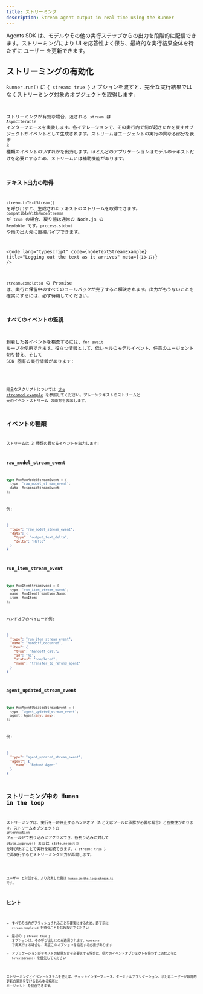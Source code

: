 ```yaml
---
title: ストリーミング
description: Stream agent output in real time using the Runner
---
```



Agents SDK は、モデルやその他の実行ステップからの出力を段階的に配信できます。ストリーミングにより UI を応答性よく保ち、最終的な実行結果全体を待たずに ユーザー を更新できます。

## ストリーミングの有効化

`Runner.run()` に `{ stream: true }` オプションを渡すと、完全な実行結果ではなくストリーミング対象のオブジェクトを取得します:

<Code
  lang="typescript"
  code={basicStreamingExample}
  title="Enabling streaming"
/>

ストリーミングが有効な場合、返される `stream` は `AsyncIterable` インターフェースを実装します。各イテレーションで、その実行内で何が起きたかを表すオブジェクトがイベントとして生成されます。ストリームはエージェントの実行の異なる部分を表す 3 種類のイベントのいずれかを出力します。ほとんどのアプリケーションはモデルのテキストだけを必要とするため、ストリームには補助機能があります。

### テキスト出力の取得

`stream.toTextStream()` を呼び出すと、生成されたテキストのストリームを取得できます。`compatibleWithNodeStreams` が `true` の場合、戻り値は通常の Node.js の `Readable` です。`process.stdout` や他の出力先に直接パイプできます。

<Code
  lang="typescript"
  code={nodeTextStreamExample}
  title="Logging out the text as it arrives"
  meta={`{13-17}`}
/>

`stream.completed` の Promise は、実行と保留中のすべてのコールバックが完了すると解決されます。出力がもうないことを確実にするには、必ず待機してください。

### すべてのイベントの監視

到着した各イベントを検査するには、`for await` ループを使用できます。役立つ情報として、低レベルのモデルイベント、任意のエージェント切り替え、そして SDK 固有の実行情報があります:

<Code
  lang="typescript"
  code={handleAllEventsExample}
  title="Listening to all events"
/>

完全なスクリプトについては [the streamed example](https://github.com/openai/openai-agents-js/tree/main/examples/agent-patterns/streamed.ts) を参照してください。プレーンテキストのストリームと 元のイベントストリーム の両方を表示します。

## イベントの種類

ストリームは 3 種類の異なるイベントを出力します:

### raw_model_stream_event

```ts
type RunRawModelStreamEvent = {
  type: 'raw_model_stream_event';
  data: ResponseStreamEvent;
};
```

例:

```json
{
  "type": "raw_model_stream_event",
  "data": {
    "type": "output_text_delta",
    "delta": "Hello"
  }
}
```

### run_item_stream_event

```ts
type RunItemStreamEvent = {
  type: 'run_item_stream_event';
  name: RunItemStreamEventName;
  item: RunItem;
};
```

ハンドオフのペイロード例:

```json
{
  "type": "run_item_stream_event",
  "name": "handoff_occurred",
  "item": {
    "type": "handoff_call",
    "id": "h1",
    "status": "completed",
    "name": "transfer_to_refund_agent"
  }
}
```

### agent_updated_stream_event

```ts
type RunAgentUpdatedStreamEvent = {
  type: 'agent_updated_stream_event';
  agent: Agent<any, any>;
};
```

例:

```json
{
  "type": "agent_updated_stream_event",
  "agent": {
    "name": "Refund Agent"
  }
}
```

## ストリーミング中の Human in the loop

ストリーミングは、実行を一時停止するハンドオフ（たとえばツールに承認が必要な場合）と互換性があります。ストリームオブジェクトの `interruption` フィールドで割り込みにアクセスでき、各割り込みに対して `state.approve()` または `state.reject()` を呼び出すことで実行を継続できます。`{ stream: true }` で再実行するとストリーミング出力が再開します。

<Code
  lang="typescript"
  code={streamedHITLExample}
  title="Handling human approval while streaming"
/>

ユーザー と対話する、より充実した例は
[`human-in-the-loop-stream.ts`](https://github.com/openai/openai-agents-js/tree/main/examples/agent-patterns/human-in-the-loop-stream.ts) です。

## ヒント

- すべての出力がフラッシュされることを確実にするため、終了前に `stream.completed` を待つことを忘れないでください
- 最初の `{ stream: true }` オプションは、その呼び出しにのみ適用されます。`RunState` で再実行する場合は、再度このオプションを指定する必要があります
- アプリケーションがテキストの結果だけを必要とする場合は、個々のイベントオブジェクトを扱わずに済むように `toTextStream()` を優先してください

ストリーミングとイベントシステムを使えば、チャットインターフェース、ターミナルアプリケーション、またはユーザーが段階的更新の恩恵を受けるあらゆる場所に エージェント を統合できます。
